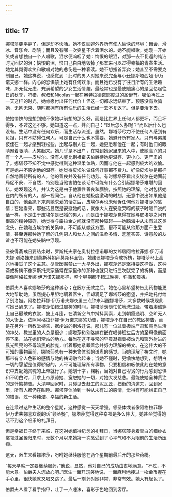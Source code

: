 ```yaml
---
---
---
```

title: 17
---





娜塔莎更平静了，但是却不快活。她不仅回避外界所有使人愉快的环境：舞会、滑冰、音乐会、剧院；而且没有哪一次笑星不含着泪水的。她不能唱歌。她刚一开始笑或者想独自一个人唱歌，泪水便呜咽了她：悔恨的眼泪，对那一去不复返的纯洁时光回忆的泪；恼恨的泪，恨自己白白地毁掉了那本来可以过得幸福的青春生活。她尤其觉得欢笑和歌唱对她的悲伤是一种亵渎。她不想搔首弄姿；她甚至不需要克制自己。她这样说，也感觉到：此时的男人对她来说完全与小丑娜斯塔西娅·伊万诺夫娜一样。内心的恐惧禁止她有任何欢乐。而且她已没有了往日所有的生活趣味，那无忧无虑、充满希望的少女生活情趣。最经常也是最使她痛心的是回忆起往日的秋季，狩猎，叔叔和Nicolas一起在奥特拉德诺耶度过的圣诞节。哪怕再过上一天这样的时光，她肯愿付出任何代价！但这一切都永远结束了。预感没有欺骗她，无拘无束、随时都拥有所有快乐的生活已经一去不复返了。但是要活下去。

使她愉快的是想到她不像她以前想的那么好，而是比世界上任何人都更坏，而且坏得多，不过这还不够。她知道这一点，并问自己：“以后怎么办呢？”而以后什么也没有。生活中没有任何欢乐，而生活存流逝。虽然，娜塔莎尽力不使任何人感到有负担，只有不妨碍任何人，可是自己什么也不需要。她避开所有家人，只有与弟弟彼佳在一起才感到轻松些。比起与别人在一起，她更愿和他在一起；有时他们的眼睛瞪着眼睛，大笑起来。她几乎是不出户，在常到她家里来的人中，使她高兴的只有一个人——皮埃尔。没有人能比别祖霍夫伯爵待她更温存、更小心、更严肃的了。娜塔莎不知不觉中感觉得到这种温柔体贴，因而与他在一起感到极大的欢愉。可是她并不感谢他的温存。她觉得皮埃尔做任何好事都不费力。好像皮埃尔是那样自然地善待所有的人，他的善良并没有任何功劳。有时娜塔莎看出皮埃尔在她面前局促不安、不自然，特别是当他害怕在谈话中可能有什么会引起娜塔莎难堪的回忆。她发现这点，并认为这是由于他禀性善良和腼腆，按照她的理解，他对包括她在内的所有的人，都一视同仁。自从他在她极度激动的时刻，无意中说出如果他是自由的，他会跪下来向她求爱的话之后，皮埃尔再也未倾诉任何他对娜塔莎的感情；在她看来，那些话显然是安慰她的话，就像大人在安慰哭啼的孩子时随口说的话一样。不是由于皮埃尔是已婚的男人，而是由于娜塔莎觉得在她与皮埃尔之间有很高的精神障碍，她觉得与库拉金之间就没有那种障碍——她脑海中从未有过这类念头，在她和皮埃尔的关系中，不可能从她这方面，更不可能从他那方面产生爱情，甚至连那种她了解的几例男人和女人之间的温柔多情、羞羞答答、诗意般的友谊也不可能在她头脑中浮现。

圣彼得斋戒日要结束时，罗斯托夫家在奥特拉德诺耶的女邻居阿格拉菲娜·伊万诺夫娜·别洛娃来到莫斯科朝拜莫斯科圣徒。她建议娜塔莎斋戒祈祷，娜塔莎马上高兴地接受了这个主意。尽管医嘱禁止一大早外出，娜塔莎还是坚持要这样做，这种斋戒祈祷不像罗斯托夫家通常在家里作的那种也就只进行三次就完了的祈祷，而是要像阿格拉菲娜·伊万诺夫娜那样，整个星期都不错过晚祷、弥撒和晨祷。

伯爵夫人喜欢娜塔莎的这种诚心；在医疗无效之后，她在心里希望祷告比药物能更大地帮助她，虽然提心吊胆地瞒着医生，但却满足了娜塔莎的愿望，并把她托付给了别洛娃。阿格拉菲娜·伊万诺夫娜夜里三点钟来叫醒娜塔莎，大多数时候发现此时她已醒来了。娜塔莎怕错过晨祷的时间。娜塔莎匆匆忙忙地洗过脸，带着虔诚穿上自己最破的衣裳，披上斗篷，在清新空气中抖抖索索，走到朝霞通明、空旷无人的大街上。依照阿格拉菲娜·伊万诺夫娜的劝告，娜塔莎不在自己的教区祷告，而是在另外一所教堂祷告，据虔诚的别洛娃说，那儿有一位过着极端严肃和高尚生活的神父。教堂里的人总是很少；娜塔莎和别洛娃在嵌在唱诗班左后方的圣母像前面停下来，站在她们常站的地方。每当在这不寻常的早晨凝视着被烛光和窗外射进的晨光照亮的圣母暗黑的脸庞，听着那她紧跟着念并努力理解的祷文。在这伟大的不可知的事物面前，娜塔莎总有一种未曾体验的谦卑的感觉。当她理解了祷文时，她那带有个人色彩的感情与她的祷词融合起来；当她不懂时，更愉快地想到，想明白一切的愿望是值得骄傲的，人不可能理解所有事物，只要相信和皈依此刻在她的意识中支配她灵魂的上帝就行了。她划十字，鞠躬，当她对自己卑劣的行为感到恐惧和不明白时，只求上帝原谅她、宽恕她的一切，对她大发慈悲。最能使她全神贯注的是忏悔祷告。大清早回家时，只碰见去赶工的泥瓦匠，扫街的清道夫，回到家里，所有人都仍在酣睡。娜塔莎体验到一种从未有过的感情，觉得有可能纠正自己的错误，过一种纯洁、幸福的新生活。

在连续过这种生活的整个星期，这种感觉一天天增强。领圣体或者像阿格拉菲娜·伊万诺夫娜喜欢说的话“领圣餐”，娜塔莎觉得这种幸福是多么伟大，她甚至觉得她活不到这个极乐的礼拜日。

但是幸福日子终于来临，在这对她值得纪念的礼拜日，当娜塔莎身着雪白的细纱衣裳领过圣餐归来时，无数个月以来她第一次感受到了心平气和不为眼前的生活所压抑。

这天，医生来看娜塔莎，吩咐她继续服他在两个星期前最后开的那些药粉。

“每天早晚一定要继续服药，”他说，显然，他对自己的成功由衷地满意。“不过，不能大意。伯爵夫人您放心吧。”医生一面开玩笑地说，一面麻利地接过一枚金币握在手心里，很快她就又唱又跳了。最后一剂药对她非常、非常有效。她大有起色了。

伯爵夫人看了看手指甲，吐了一点唾沫，喜形于色地回到客厅。